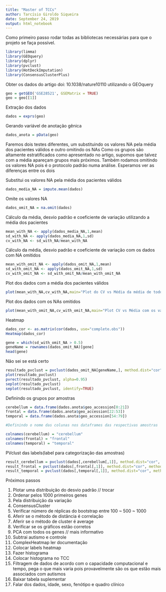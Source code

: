 ---
title: "Master of TCCs"
author: Tarcísio Giroldo Siqueira
date: September 24, 2019
output: html_notebook
---

Como primeiro passo rodar todas as bibliotecas necessárias para que o projeto se faça possível.

```{r Carregando bibliotecas, warning=FALSE}
library(limma)
library(GEOquery)
library(dplyr)
library(pvclust)
library(HotDeckImputation)
library(ConsensusClusterPlus)
```

Obter os dados do artigo doi: 10.1038/nature10110 utilizando o GEOquery

```{r Obtendo dados, warning=FALSE}
geo = getGEO('GSE28521', GSEMatrix = TRUE)
geo = geo[[1]]
```

Extração dos dados

```{r Extração dos dados, warning=FALSE}
dados = exprs(geo)
```

Gerando variável de anotação gênica

```{r Criação arquivo de anotação gênica, warning=FALSE}
dados_anota = pData(geo)
```

Faremos dois testes diferentes, um substituindo os valores NA pela média dos pacientes válidos e outro omitindo os NAs
Como os grupos são altamente estratificados como apresentado no artigo, supomos que talvez com a média apareçam grupos mais próximos.
Também rodamos omitindo os valores NA pois é o protocolo padrão numa análise.
Esperamos ver as diferenças entre os dois

Substitui os valores NA pela média dos pacientes válidos

```{r Imputando valor da media, warning=FALSE}
dados_media_NA = impute.mean(dados)
```

Omite os valores NA

```{r Omitindo valores NA, warning=FALSE}
dados_omit_NA = na.omit(dados)
```

Cálculo da média, desvio padrão e coeficiente de variação utilizando a média dos pacientes

```{r Calculo com media valida dos pacientes, warning=FALSE}
mean_with_NA <- apply(dados_media_NA,1,mean)
sd_with_NA <- apply(dados_media_NA,1,sd)
cv_with_NA <- sd_with_NA/mean_with_NA
```

Cálculo da média, desvio padrão e coeficiente de variação com os dados com NA omitidos

```{r Calculo com os NAs omitidos, warning=FALSE}
mean_with_omit_NA <- apply(dados_omit_NA,1,mean)
sd_with_omit_NA <- apply(dados_omit_NA,1,sd)
cv_with_omit_NA <- sd_with_omit_NA/mean_with_omit_NA
```

Plot dos dados com a média dos pacientes válidos

```{r}
plot(mean_with_NA,cv_with_NA,main="Plot do CV vs Média da média de todos os pacientes válidos",xlab="Média",ylab="CV",col='red',cex=1, type="p")
```

Plot dos dados com os NAs omitidos

```{r}
plot(mean_with_omit_NA,cv_with_omit_NA,main="Plot CV vs Média com os valores NAs omitidos",xlab="Média",ylab="CV",col='red',cex=1, type="p")
```

Heatmap

```{r Matrix de Correlação, warning=FALSE}
dados_cor <- as.matrix(cor(dados, use="complete.obs"))
Heatmap(dados_cor)
```

```{r Seleciona genes com desvio padrão maior que cinco, warning=FALSE}
gene = which(sd_with_omit_NA > 0.5)
geneName = rownames(dados_omit_NA)[gene]
head(gene)
```


Não sei se está certo

```{r Bootstrap, warning=FALSE}
resultado_pvclust = pvclust(dados_omit_NA[geneName,], method.dist="cor", method.hclust = "average", parallel=TRUE,nboot=1000)
plot(resultado_pvclust)
pvrect(resultado_pvclust, alpha=0.95)
seplot(resultado_pvclust)
seplot(resultado_pvclust, identify=TRUE)
```


Definindo os grupos por amostras

```{r Definindo grupos, warning=FALSE}
cerebellum = data.frame(dados.anota$geo_accession[0:21])
frontal = data.frame(dados.anota$geo_accession[22:53])
temporal = data.frame(dados.anota$geo_accession[54:79])

#Definindo o nome das colunas nos dataframes das respectivas amostras

colnames(cerebellum) = "cerebellum"
colnames(frontal) = "frontal"
colnames(temporal) = "temporal"
```


PVclust das labels(label para categorização das amostras)

```{r PVclust, warning=FALSE}
result_cerebellum = pvclust(dados[,cerebellum[,1]], method.dist="cor", method.hclust="average", nboot=1000)
result_frontal = pvclust(dados[,frontal[,1]], method.dist="cor", method.hclust="average", nboot=1000)
result_temporal = pvclust(dados[,temporal[,1]], method.dist="cor", method.hclust="average", nboot=1000)
```

Próximos passos

1) Plotar uma distribuição do desvio padrão // trocar
2) Ordenar pelos 1000 primeiros genes
3) Pela distribuição da variação
4) ConsensusCluster
5) Verificar número de réplicas do bootstrap entre 100 ~ 500 ~ 1000
6) Aferir se o método de distância é correlação
7) Aferir se o método de cluster é average
8) Verificar se os gráficos estão corretos
9) PCA com todos os genes // mais informativo
10) Subtrai autismo e controle
11) ComplexHeatmap ler documentação
12) Colocar labels heatmap
13) Fazer histograma
14) Colocar histograma no TCC
15) Filtragem de dados de acordo com o capacidade computacional e tempo, pega o que mais varia pois provavelmente são os que estão mais associados com autismos
16) Baixar tabela suplementar
17) Falar dos dados, idade, sexo, fenótipo e quadro clínico
